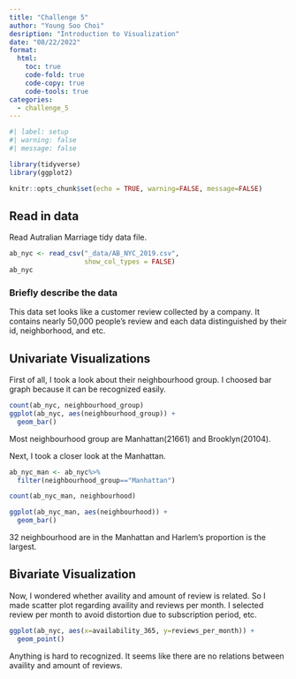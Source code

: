 ```yaml
---
title: "Challenge 5"
author: "Young Soo Choi"
desription: "Introduction to Visualization"
date: "08/22/2022"
format:
  html:
    toc: true
    code-fold: true
    code-copy: true
    code-tools: true
categories:
  - challenge_5
---
```


```r
#| label: setup
#| warning: false
#| message: false

library(tidyverse)
library(ggplot2)

knitr::opts_chunk$set(echo = TRUE, warning=FALSE, message=FALSE)
```

## Read in data

Read Autralian Marriage tidy data file.

```r
ab_nyc <- read_csv("_data/AB_NYC_2019.csv",
                   show_col_types = FALSE)
ab_nyc
```


### Briefly describe the data

This data set looks like a customer review collected by a company. It contains nearly 50,000 people's review and each data distinguished by their id, neighborhood, and etc.

## Univariate Visualizations

First of all, I took a look about their neighbourhood group. I choosed bar graph because it can be recognized easily.

```r
count(ab_nyc, neighbourhood_group)
ggplot(ab_nyc, aes(neighbourhood_group)) +
  geom_bar()
```

Most neighbourhood group are Manhattan(21661) and Brooklyn(20104).

Next, I took a closer look at the Manhattan.

```r
ab_nyc_man <- ab_nyc%>%
  filter(neighbourhood_group=="Manhattan")

count(ab_nyc_man, neighbourhood)

ggplot(ab_nyc_man, aes(neighbourhood)) +
  geom_bar()
```

32 neighbourhood are in the Manhattan and Harlem's proportion is the largest.

## Bivariate Visualization

Now, I wondered whether availity and amount of review is related. So I made scatter plot regarding availity and reviews per month. I selected review per month to avoid distortion due to subscription period, etc.

```r
ggplot(ab_nyc, aes(x=availability_365, y=reviews_per_month)) +
  geom_point()
```

Anything is hard to recognized. It seems like there are no relations between availity and amount of reviews.
